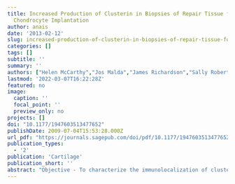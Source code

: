 ```yaml
---
title: Increased Production of Clusterin in Biopsies of Repair Tissue following Autologous
  Chondrocyte Implantation
author: anais
date: '2013-02-12'
slug: increased-production-of-clusterin-in-biopsies-of-repair-tissue-following-autologous-chondrocyte-implantation
categories: []
tags: []
subtitle: ''
summary: ''
authors: ["Helen McCarthy","Jos Malda","James Richardson","Sally Roberts"]
lastmod: '2022-03-07T16:22:28Z'
featured: no
image:
  caption: ''
  focal_point: ''
  preview_only: no
projects: []
doi: "10.1177/1947603513477652"
publishDate: 2009-07-04T15:53:28.000Z
url_pdf: "https://journals.sagepub.com/doi/pdf/10.1177/1947603513477652"
publication_types:
  - '2'
publication: 'Cartilage'
publication_short: ''
abstract: "Objective - To characterize the immunolocalization of clusterin in the repair cartilage of patients having undergone autologous chondrocyte implantation (ACI) and evaluate correlation to clinical outcome. <br> <br> Design - Full-depth core biopsies of repair tissue were obtained from 38 patients who had undergone ACI at an average of 18 ± 13 months previously (range 8-67 months). The biopsies were snap frozen, cryosectioned, and clusterin production immunolocalized using a specific monoclonal clusterin antibody and compared with normal and osteoarthritic cartilage. Clinical outcome was assessed from patients preoperatively, at the time of biopsy, and annually postoperatively. <br> <br> Result - Intensity of immunostaining for clusterin decreased with age in healthy cartilage tissue. Clusterin was detected to a variable degree in 37 of the 38 ACI cartilage biopsies, in single and clustered chondrocytes, in the pericellular capsule and the cartilage extracellular matrix, as well as the osteocytes and osteoid within the bone. Chondrocytes in hyaline repair tissue were significantly more immunopositive than those in fibrocartilage repair tissue. Clinical outcome improved significantly post-ACI, but did not correlate with the presence of clusterin in the repair tissue. <br> <br> Conclusion - These results demonstrate the presence of clusterin in actively repairing human cartilage and indicate a different distribution of clusterin in this tissue compared to normal cartilage. Variability in clusterin staining in the repair tissue could indicate different states of chondrogenic differentiation. The clinical significance of clusterin within repair tissue is difficult to assess, although the ideal functioning repair tissue morphology should resemble that of healthy adult cartilage."
---
```

